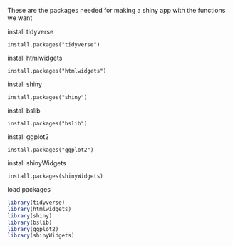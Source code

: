 These are the packages needed for making a shiny app with the functions we want

install tidyverse
```
install.packages("tidyverse")
```

install htmlwidgets
```
install.packages("htmlwidgets")
```

install shiny
```
install.packages("shiny")
```

install bslib
```
install.packages("bslib")
```

install ggplot2
```
install.packages("ggplot2")
```

install shinyWidgets
```
install.packages(shinyWidgets)
```

load packages
```r
library(tidyverse)
library(htmlwidgets)
library(shiny)
library(bslib)
library(ggplot2)
library(shinyWidgets)
```
